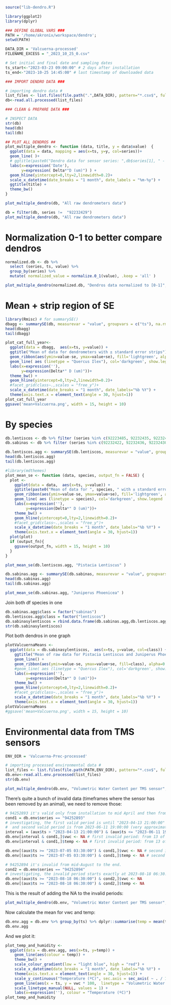 ```r
source("lib-dendro.R")

library(ggplot2)
library(dplyr)

### DEFINE GLOBAL VARS ###
PATH = '/home/akronix/workspace/dendro';
setwd(PATH)

DATA_DIR = 'Valcuerna-processed'
FILENAME_EXCESS = "_2023_10_25_0.csv"

# Set initial and final date and sampling dates
ts_start<-"2023-03-23 09:00:00" # 2 days after installation
ts_end<-"2023-10-25 14:45:00" # last timestamp of downloaded data

### IMPORT DENDRO DATA ###

# importing dendro data #
list_files <- list.files(file.path(".",DATA_DIR), pattern="*.csv$", full.names=TRUE)
db<-read.all.processed(list_files)

### CLEAN & PREPARE DATA ###

# INSPECT DATA
str(db)
head(db)
tail(db)
```


```r
## PLOT ALL DENDROS ##
plot_multiple_dendro <- function (data, title, y = data$value)  {
  ggplot(data = data, mapping = aes(x=ts, y=y, col=series))+
  geom_line( )+
  # ggtitle(paste0("Dendro data for sensor series: ",db$series[1], " - ", db$sp[1])) +
  labs(x=expression('Date'),
       y=expression( Delta*"D (um)") ) +
  geom_hline(yintercept=0,lty=2,linewidth=0.2)+
  scale_x_datetime(date_breaks = "1 month", date_labels = "%m-%y") +
  ggtitle(title) +
  theme_bw()
}
```

```r
plot_multiple_dendro(db, "All raw dendrometers data")
```

```r
db = filter(db, series !=  "92232429")
plot_multiple_dendro(db, "All raw dendrometers data")
```

# Normalization 0-1 to better compare dendros

```r
normalized.db <- db %>%
  select (series, ts, value) %>%
  group_by(series) %>%
  mutate( normalized_value = normalize.0_1(value), .keep = 'all' )
```


```r
plot_multiple_dendro(normalized.db, "Dendros data normalized to [0-1]", y = normalized.db$normalized_value)
```


# Mean + strip region of SE
```r
library(Rmisc) # for summarySE()
dbagg <- summarySE(db, measurevar = "value", groupvars = c("ts"), na.rm = TRUE)
head(dbagg)
tail(dbagg)
```

```r
plot_cat_full_year<-
  ggplot(data = dbagg,  aes(x=ts, y=value)) +
  ggtitle("Mean of data for dendrometers with ± standard error strips") +
  geom_ribbon(aes(ymin=value-se, ymax=value+se), fill='lightgreen', alpha=0.3, show.legend	= FALSE, linetype = 0) +
  geom_line( aes (linetype = "Quercus Ilex"), col='darkgreen', show.legend	= F) +
  labs(x=expression(''),
       y=expression(Delta*" D (um)"))+
  theme_bw() +
  geom_hline(yintercept=0,lty=2,linewidth=0.2)+
  #facet_grid(class~.,scales = "free_y")+
  scale_x_datetime(date_breaks = "1 month", date_labels="%b %Y") +
  theme(axis.text.x = element_text(angle = 30, hjust=1))
plot_cat_full_year
ggsave('mean+Valcuerna.png', width = 15, height = 10)
```


# By species

```r
db.lentiscos <- db %>% filter (series %in% c(92223485, 92232435, 92232429, 92232425, 92232432) )
db.sabinas <- db %>% filter (series %in% c(92232422, 92232436, 92232430, 92232434, 92232433, 92232427, 92232428, 92232431, 92232426))
```

```r
db.lentiscos.agg <- summarySE(db.lentiscos, measurevar = "value", groupvars = c("ts"), na.rm = TRUE)
head(db.lentiscos.agg)
tail(db.lentiscos.agg)
```

```r
#library(mdthemes)
plot_mean_se <- function (data, species, output_fn = FALSE) {
  plot <-
    ggplot(data = data,  aes(x=ts, y=value)) +
    ggtitle(paste0("Mean of data for ", species, " with ± standard error strips")) +
    geom_ribbon(aes(ymin=value-se, ymax=value+se), fill='lightgreen', alpha=0.3, show.legend	= FALSE, linetype = 0) +
    geom_line( aes (linetype = species), col='darkgreen', show.legend	= T) +
    labs(x=expression(''),
         y=expression(Delta*" D (um)"))+
    theme_bw() +
    geom_hline(yintercept=0,lty=2,linewidth=0.2)+
    #facet_grid(class~.,scales = "free_y")+
    scale_x_datetime(date_breaks = "1 month", date_labels="%b %Y") +
    theme(axis.text.x = element_text(angle = 30, hjust=1))
  plot(plot)
  if (output_fn){
    ggsave(output_fn, width = 15, height = 10)  
  }
}
```


```r
plot_mean_se(db.lentiscos.agg, "Pistacia Lentiscus" )
```
```r
db.sabinas.agg <- summarySE(db.sabinas, measurevar = "value", groupvars = c("ts"), na.rm = TRUE)
head(db.sabinas.agg)
tail(db.sabinas.agg)
```


```r
plot_mean_se(db.sabinas.agg, "Juniperus Phoenicea" )
```

Join both df species in one
```r
db.sabinas.agg$class = factor("sabinas")
db.lentiscos.agg$class = factor("lentiscos")
db.sabinasylentiscos = rbind.data.frame(db.sabinas.agg,db.lentiscos.agg)
str(db.sabinasylentiscos)
```

Plot both dendros in one graph
```r
plotValcuernaMeans <- 
  ggplot(data = db.sabinasylentiscos,  aes(x=ts, y=value, col=class)) +
    ggtitle("Mean of raw data for Pistacia Lentiscus and Juniperus Phoenicea with ± standard error strips") +
    geom_line() +
    geom_ribbon(aes(ymin=value-se, ymax=value+se, fill=class), alpha=0.2, show.legend	= FALSE, linetype = 0) +
    #geom_line( aes (linetype = "Quercus Ilex"), col='darkgreen', show.legend	= F) +
    labs(x=expression(''),
         y=expression(Delta*" D (um)"))+
    theme_bw() +
    geom_hline(yintercept=0,lty=2,linewidth=0.2)+
    #facet_grid(class~.,scales = "free_y")+
    scale_x_datetime(date_breaks = "1 month", date_labels="%b %Y") +
    theme(axis.text.x = element_text(angle = 30, hjust=1))
plotValcuernaMeans
#ggsave('mean+Valcuerna.png', width = 15, height = 10)
```

# Environmental data from TMS sensors

```r
ENV_DIR = 'Valcuerna-Prec-processed'

# importing processed environmental data #
list_files <- list.files(file.path(PATH,ENV_DIR), pattern="*.csv$", full.names=TRUE)
db.env<-read.all.env.processed(list_files)
str(db.env)
```

```r
plot_multiple_dendro(db.env, "Volumetric Water Content per TMS sensor", y = db.env$vwc)
```
There's quite a bunch of invalid data (timeframes where the sensor has been removed by an animal), we need to remove those:
```r
# 94252893 it's valid only from installation to mid April and then from mid-june to firsts of July
cond1 = db.env$series == "94252893"
# investigating, the first valid period is until "2023-04-13 21:00:00"
#  and second valid period is from 2023-06-11 19:00:00 (very approximated) until 2023-07-05 03:30:00
interval = (aux$ts > "2023-04-13 21:00:00") & (aux$ts <= "2023-06-11 19:00:00") 
db.env[interval & cond1,]$vwc <- NA # first invalid period: from 13 of april to 11 of june.
db.env[interval & cond1,]$temp <- NA # first invalid period: from 13 of april to 11 of june.

db.env[(aux$ts >= "2023-07-05 03:30:00") & cond1,]$vwc <- NA # second invalid period from 2023-07-05 03:30:00 to the end
db.env[(aux$ts >= "2023-07-05 03:30:00") & cond1,]$temp <- NA # second invalid period from 2023-07-05 03:30:00 to the end

# 94252894 it's invalid from mid-August to the end.
cond2 = db.env$series == "94252894"
# investigating, the invalid period starts exactly at 2023-08-18 06:30:00 and it goes until the end:
db.env[(aux$ts >= "2023-08-18 06:30:00") & cond2,]$vwc <- NA
db.env[(aux$ts >= "2023-08-18 06:30:00") & cond2,]$temp <- NA
```

This is the result of adding the NA to the invalid periods:
```r
plot_multiple_dendro(db.env, "Volumetric Water Content per TMS sensor", y = db.env$vwc)
```

Now calculate the mean for vwc and temp:
```r
db.env.agg = db.env %>% group_by(ts) %>% dplyr::summarise(temp = mean(temp, na.rm = T), vwc = mean(vwc, na.rm = T))
db.env.agg
```


And we plot it:

```r
plot_temp_and_humidity <-
  ggplot(data = db.env.agg, aes(x=ts, y=temp)) +
    geom_line(aes(colour = temp)) +
    theme_bw() +
    scale_colour_gradient(low = "light blue", high = "red") +
    scale_x_datetime(date_breaks = "1 month", date_labels="%b %Y") +
    theme(axis.text.x = element_text(angle = 30, hjust=1)) +
    scale_y_continuous("Temperature (ºC)", sec.axis = sec_axis( ~ . / 1, name = "Volumetric Water Content (%)" ))+
    geom_line(aes(x = ts, y = vwc * 100,  linetype = "Volumetric Water Content (%)"), col="blue", show.legend	= TRUE) +
    scale_linetype_manual(NULL, values = 1) +
    labs(x=expression(''), colour = "Temperature (ºC)")
plot_temp_and_humidity
```


